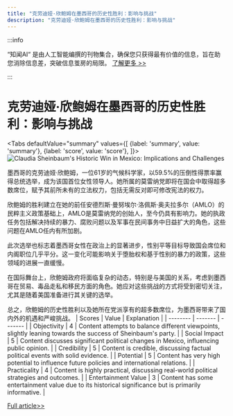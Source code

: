 ```yaml
---
title: "克劳迪娅·欣鲍姆在墨西哥的历史性胜利：影响与挑战"
description: "克劳迪娅·欣鲍姆在墨西哥的历史性胜利：影响与挑战"
---
```



:::info

“知闻AI“ 是由人工智能编撰的刊物集合，确保您只获得最有价值的信息，旨在助您消除信息差，突破信息茧房的局限。  [了解更多 >>](/zh-Hans/docs/guides)

:::

# 克劳迪娅·欣鲍姆在墨西哥的历史性胜利：影响与挑战


<Tabs
	defaultValue="summary"
	values={[
	{label: 'summary', value: 'summary'},
	{label: 'score', value: 'score'},
]}>
<TabItem value="summary">
<img
  src="https://image.informedainews.com/2024/06/Soc-iHv-1717494764-0.jpg"
  alt="Claudia Sheinbaum's Historic Win in Mexico: Implications and Challenges"
/>



墨西哥的克劳迪娅·欣鲍姆，一位61岁的气候科学家，以59.5%的压倒性得票率赢得总统选举，成为该国首位女性领导人。她所属的莫雷纳党即将在国会中取得超多数席位，赋予其前所未有的立法权力，包括无需反对即可修改宪法的权力。

欣鲍姆的胜利建立在她的前任安德烈斯·曼努埃尔·洛佩斯·奥夫拉多尔（AMLO）的民粹主义政策基础上，AMLO是莫雷纳党的创始人，至今仍具有影响力。她的执政任务包括解决持续的暴力、腐败问题以及军事在民间事务中日益扩大的角色，这些问题在AMLO任内有所加剧。

此次选举也标志着墨西哥女性在政治上的显著进步，性别平等目标导致国会席位和内阁职位几乎平分。这一变化可能影响关于堕胎权和基于性别的暴力的政策，这些领域的进展一直缓慢。

在国际舞台上，欣鲍姆政府将面临复杂的动态，特别是与美国的关系，考虑到墨西哥在贸易、毒品走私和移民方面的角色。她应对这些挑战的方式将受到密切关注，尤其是随着美国准备进行其关键的选举。

总之，欣鲍姆的历史性胜利以及她所在党派享有的超多数席位，为墨西哥带来了国内外的机遇和严峻挑战。
</TabItem>
<TabItem value="score">
	| Scores     | Value   | Explanation |
	| -------- | ------- | ------- |
	| Objectivity  | 4    | Content attempts to balance different viewpoints, slightly leaning towards the success of Sheinbaum's party.    |
	| Social Impact | 5     | Content discusses significant political changes in Mexico, influencing public opinion.    |
	| Credibility    | 5    | Content is credible, discussing factual political events with solid evidence.    |
	| Potential    | 5    | Content has very high potential to influence future policies and international relations.    |
	| Practicality    | 4    | Content is highly practical, discussing real-world political strategies and outcomes.    |
	| Entertainment Value    | 3    | Content has some entertainment value due to its historical significance but is primarily informative.    |
</TabItem>
</Tabs>

[Full article>>](https://www.theguardian.com/world/article/2024/jun/03/claudia-sheinbaum-president-mexico-party-supermajority)
